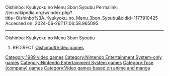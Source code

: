 Oishinbo: Kyukyoku no Menu 3bon Syoubu
Permalink: //en.wikipedia.org/w/index.php?title=Oishinbo%3A_Kyukyoku_no_Menu_3bon_Syoubu&oldid=1177910425
Accessed on: 2024-06-26T17:06:58.965095



------
Oishinbo: Kyukyoku no Menu 3bon Syoubu
#REDIRECT [[Oishinbo#Video games]]

[[Category:1989 video games]]
[[Category:Nintendo Entertainment System-only games]]
[[Category:Nintendo Entertainment System games]]
[[Category:Tose (company) games]]
[[Category:Video games based on anime and manga]]
{{Redirect category shell|
{{R to section}}
}}